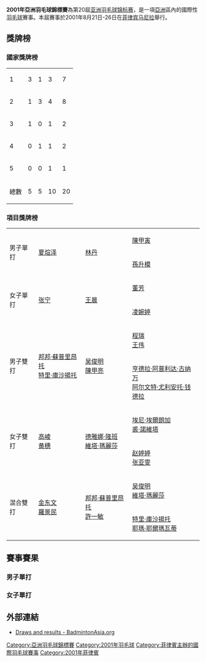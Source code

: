 {{noteTA|G1=Badminton}}
'''2001年亞洲羽毛球錦標賽'''為第20屆[[亚洲羽毛球锦标赛|亚洲羽毛球锦标赛]]，是一項[[亞洲|亞洲]]區內的國際性[[羽毛球|羽毛球]]賽事。本屆賽事於2001年8月21日-26日在[[菲律宾|菲律宾]][[马尼拉|马尼拉]]舉行。

==獎牌榜==
===國家獎牌榜===
{| {{RankedMedalTable}}
|-
|1||style="text-align:left"| {{CHN}} ||3||1||3||7
|-
|2||style="text-align:left"| {{INA}} ||1||3||4||8
|-
|3||style="text-align:left"| {{KOR}} ||1||0||1||2
|-
|4||style="text-align:left"| {{HKG}} ||0||1||1||2
|-
|5||style="text-align:left"| {{SIN}} ||0||0||1||1
|- class="sortbottom"
!colspan=2|總數|| 5 || 5 || 10 || 20
|}

===項目獎牌榜===
{| {{MedalistTable|type=項目}}
|-
|rowspan=2|男子單打
|rowspan=2|{{flagicon|CHN}} [[夏煊泽|夏煊泽]]
|rowspan=2|{{flagicon|CHN}} [[林丹|林丹]]
|{{flagicon|SIN}} [[陳甲寅|陳甲寅]]
|-
|{{flagicon|KOR}} [[孫升模|孫升模]]
|-
|rowspan=2|女子單打
|rowspan=2|{{flagicon|CHN}} [[张宁_(羽毛球运动员)|张宁]]
|rowspan=2|{{flagicon|HKG}} [[王晨_(羽毛球運動員)|王晨]]
|{{flagicon|CHN}} [[董芳|董芳]]
|-
|{{flagicon|HKG}} [[凌婉婷|凌婉婷]]
|-
|rowspan=2|男子雙打
|rowspan=2|{{flagicon|INA}} [[邦邦·蘇普里昂托|邦邦·蘇普里昂托]]<br>{{flagicon|INA}} [[特里·庫沙揚托|特里·庫沙揚托]]
|rowspan=2|{{flagicon|INA}} [[吴俊明|吴俊明]]<br>{{flagicon|INA}} [[陳甲亮|陳甲亮]]
|{{flagicon|CHN}} [[程瑞|程瑞]]<br>{{flagicon|CHN}} [[王伟_(羽毛球运动员)|王伟]]
|-
|{{flagicon|INA}} [[亨德拉·阿普利达·古纳万|亨德拉·阿普利达·古纳万]]<br>{{flagicon|INA}} [[阿尔文特·尤利安托·钱德拉|阿尔文特·尤利安托·钱德拉]]
|-
|rowspan=2|女子雙打
|rowspan=2|{{flagicon|CHN}} [[高崚|高崚]]<br>{{flagicon|CHN}} [[黄穗|黄穗]]
|rowspan=2|{{flagicon|INA}} [[德雅娜·隆班|德雅娜·隆班]]<br>{{flagicon|INA}} [[維塔·瑪麗莎|維塔·瑪麗莎]]
|{{flagicon|INA}} [[Eny_Erlangga|埃尼·埃爾朗加]]<br>{{flagicon|INA}} [[裘·諾維塔|裘·諾維塔]]
|-
|{{flagicon|CHN}} [[赵婷婷|赵婷婷]]<br>{{flagicon|CHN}} [[张亚雯|张亚雯]]
|-
|rowspan=2|混合雙打
|rowspan=2|{{flagicon|KOR}} [[金东文|金东文]]<br>{{flagicon|KOR}} [[羅景民|羅景民]]
|rowspan=2|{{flagicon|INA}} [[邦邦·蘇普里昂托|邦邦·蘇普里昂托]]<br>{{flagicon|INA}} [[許一敏|許一敏]]
|{{flagicon|INA}} [[吴俊明|吴俊明]]<br>{{flagicon|INA}} [[維塔·瑪麗莎|維塔·瑪麗莎]]
|-
|{{flagicon|INA}} [[特里·庫沙揚托|特里·庫沙揚托]]<br>{{flagicon|INA}} [[耶瑪·耶爾瑪瓦蒂|耶瑪·耶爾瑪瓦蒂]]
|}

==賽事賽果==
===男子單打===
{{8TeamBracket-Tennis3
| team-width=160
| RD1-seed1= 
| RD1-team1={{flagicon|CHN}} '''[[林丹|林丹]]'''
| RD1-score1-1='''15'''
| RD1-score1-2=10
| RD1-score1-3='''15'''
| RD1-seed2= 
| RD1-team2={{flagicon|MAS}} [[Ayob_Sairul_AMAR|Ayob Sairul AMAR]]
| RD1-score2-1=8
| RD1-score2-2='''15'''
| RD1-score2-3=11
| RD1-seed3= 
| RD1-team3={{flagicon|CHN}} [[吳雲勇|吳雲勇]]
| RD1-score3-1='''15'''
| RD1-score3-2=14
| RD1-score3-3=9
| RD1-seed4= 
| RD1-team4={{flagicon|KOR}} '''[[孫升模|孫升模]]'''
| RD1-score4-1=6
| RD1-score4-2='''17'''
| RD1-score4-3='''15'''
| RD1-seed5= 
| RD1-team5={{flagicon|MAS}} [[李傳成|李傳成]]
| RD1-score5-1='''15'''
| RD1-score5-2=9
| RD1-score5-3=10
| RD1-seed6= 
| RD1-team6={{flagicon|CHN}} '''[[夏煊泽|夏煊泽]]'''
| RD1-score6-1=11
| RD1-score6-2='''15'''
| RD1-score6-3='''15'''
| RD1-seed7= 
| RD1-team7={{flagicon|HKG}} [[林光毅|林光毅]]
| RD1-score7-1=6
| RD1-score7-2=3
| RD1-score7-3=
| RD1-seed8= 
| RD1-team8={{flagicon|SIN}} '''[[陳甲寅|陳甲寅]]'''
| RD1-score8-1='''15'''
| RD1-score8-2='''15'''
| RD1-score8-3=
| RD2-seed1= 
| RD2-team1={{flagicon|CHN}} '''[[林丹|林丹]]'''
| RD2-score1-1=3
| RD2-score1-2='''15'''
| RD2-score1-3='''15'''
| RD2-seed2= 
| RD2-team2={{flagicon|KOR}} [[孫升模|孫升模]]
| RD2-score2-1='''15'''
| RD2-score2-2=11
| RD2-score2-3=7
| RD2-seed3= 
| RD2-team3={{flagicon|CHN}} '''[[夏煊泽|夏煊泽]]'''
| RD2-score3-1='''15'''
| RD2-score3-2='''15'''
| RD2-score3-3=
| RD2-seed4= 
| RD2-team4={{flagicon|SIN}} [[陳甲寅|陳甲寅]]
| RD2-score4-1=7
| RD2-score4-2=8
| RD2-score4-3=
| RD3-seed1= 
| RD3-team1={{flagicon|CHN}} [[林丹|林丹]]
| RD3-score1-1=10
| RD3-score1-2=9
| RD3-score1-3=
| RD3-seed2= 
| RD3-team2={{flagicon|CHN}} '''[[夏煊泽|夏煊泽]]'''
| RD3-score2-1='''15'''
| RD3-score2-2='''15'''
| RD3-score2-3=
}}

===女子單打===
{{8TeamBracket-Tennis3
| team-width=160
| RD1-seed1= 
| RD1-team1={{flagicon|HKG}} '''[[王晨_(羽毛球運動員)|王晨]]'''
| RD1-score1-1='''11'''
| RD1-score1-2=4
| RD1-score1-3='''11'''
| RD1-seed2= 
| RD1-team2={{flagicon|CHN}} [[胡婷_(羽毛球运动员)|胡婷]]
| RD1-score2-1=9
| RD1-score2-2='''11'''
| RD1-score2-3=3
| RD1-seed3= 
| RD1-team3={{flagicon|JPN}} [[森加織|森加織]]
| RD1-score3-1=3
| RD1-score3-2='''11'''
| RD1-score3-3=3
| RD1-seed4= 
| RD1-team4={{flagicon|CHN}} '''[[董芳|董芳]]'''
| RD1-score4-1='''11'''
| RD1-score4-2=3
| RD1-score4-3='''11'''
| RD1-seed5= 
| RD1-team5={{flagicon|TPE}} [[黃嘉琪_(羽毛球運動員)|黃嘉琪]]
| RD1-score5-1=4
| RD1-score5-2=7
| RD1-score5-3=
| RD1-seed6= 
| RD1-team6={{flagicon|CHN}} '''[[张宁_(羽毛球运动员)|张宁]]'''
| RD1-score6-1='''11'''
| RD1-score6-2='''11'''
| RD1-score6-3=
| RD1-seed7= 
| RD1-team7={{flagicon|HKG}} '''[[凌婉婷|凌婉婷]]'''
| RD1-score7-1='''13'''
| RD1-score7-2='''12'''
| RD1-score7-3=
| RD1-seed8= 
| RD1-team8={{flagicon|CHN}} [[TANG_Chunyue|TANG Chunyue]]
| RD1-score8-1=12
| RD1-score8-2=8
| RD1-score8-3=
| RD2-seed1= 
| RD2-team1={{flagicon|HKG}} '''[[王晨_(羽毛球運動員)|王晨]]'''
| RD2-score1-1=5
| RD2-score1-2='''11'''
| RD2-score1-3='''11'''
| RD2-seed2= 
| RD2-team2={{flagicon|CHN}} [[董芳|董芳]]
| RD2-score2-1='''11'''
| RD2-score2-2=1
| RD2-score2-3=4
| RD2-seed3= 
| RD2-team3={{flagicon|CHN}} '''[[张宁_(羽毛球运动员)|张宁]]'''
| RD2-score3-1='''11'''
| RD2-score3-2='''11'''
| RD2-score3-3=
| RD2-seed4= 
| RD2-team4={{flagicon|HKG}} [[凌婉婷|凌婉婷]]
| RD2-score4-1=3
| RD2-score4-2=2
| RD2-score4-3=
| RD3-seed1= 
| RD3-team1={{flagicon|HKG}} [[王晨_(羽毛球運動員)|王晨]]
| RD3-score1-1=1
| RD3-score1-2=3
| RD3-score1-3=
| RD3-seed2= 
| RD3-team2={{flagicon|CHN}} '''[[张宁_(羽毛球运动员)|张宁]]'''
| RD3-score2-1='''11'''
| RD3-score2-2='''11'''
| RD3-score2-3=
}}

==外部連結==
*[https://web.archive.org/web/20070927031911/http://www.badmintonasia.org/attachment/JVC%20ABC%202001%20FULL%20RESULTS.XLS  Draws and results - BadmintonAsia.org]{{en}}

{{亞洲羽毛球錦標賽}}
[[Category:亞洲羽毛球錦標賽|Category:亞洲羽毛球錦標賽]]
[[Category:2001年羽毛球|Category:2001年羽毛球]]
[[Category:菲律賓主辦的國際羽毛球賽事|Category:菲律賓主辦的國際羽毛球賽事]]
[[Category:2001年菲律賓|Category:2001年菲律賓]]